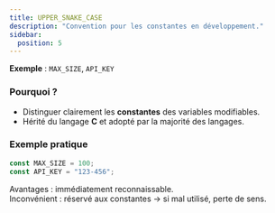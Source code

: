 ```yaml
---
title: UPPER_SNAKE_CASE
description: "Convention pour les constantes en développement."
sidebar:
  position: 5
---
```


**Exemple** : `MAX_SIZE`, `API_KEY`  

### Pourquoi ?  
- Distinguer clairement les **constantes** des variables modifiables.  
- Hérité du langage **C** et adopté par la majorité des langages.  

### Exemple pratique

```js
const MAX_SIZE = 100;
const API_KEY = "123-456";
```

Avantages : immédiatement reconnaissable.  
Inconvénient : réservé aux constantes → si mal utilisé, perte de sens.  
